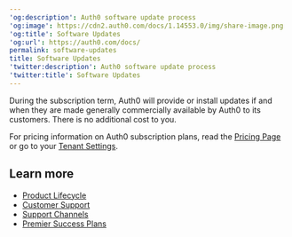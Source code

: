 ---
'og:description': Auth0 software update process
'og:image': https://cdn2.auth0.com/docs/1.14553.0/img/share-image.png
'og:title': Software Updates
'og:url': https://auth0.com/docs/
permalink: software-updates
title: Software Updates
'twitter:description': Auth0 software update process
'twitter:title': Software Updates
---
During the subscription term, Auth0 will provide or install updates if and when they are made generally commercially available by Auth0 to its customers. There is no additional cost to you.

For pricing information on Auth0 subscription plans, read the [Pricing Page](https://auth0.com/pricing) or go to your [Tenant Settings](https://manage.auth0.com/#/tenant/billing/subscription).

## Learn more

* [Product Lifecycle](/docs/troubleshoot/product-lifecycle)
* [Customer Support](/docs/troubleshoot/customer-support)
* [Support Channels](/docs/troubleshoot/customer-support/support-channels)
* [Premier Success Plans](/docs/troubleshoot/customer-support/support-plans)